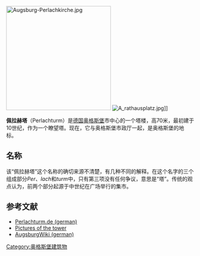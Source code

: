 [[Image:Augsburg-Perlachkirche.jpg|280px]]
[[Image:A_rathausplatz.jpg|thumb]]]]

'''佩拉赫塔'''（Perlachturm）是[[德国|德国]][[奥格斯堡|奥格斯堡]]市中心的一个塔楼，高70米，最初建于10世纪，作为一个瞭望塔。现在，它与奥格斯堡市政厅一起，是奥格斯堡的地标。

== 名称 ==
该“佩拉赫塔”这个名称的确切来源不清楚，有几种不同的解释。在这个名字的三个组成部分''Per''、''lach''和''turm''中，只有第三项没有任何争议，意思是“塔”。传统的观点认为，前两个部分起源于中世纪在广场举行的集市。 

== 参考文献 ==
* [http://www.perlachturm.de/ Perlachturm.de (german)] {{Wayback|url=http://www.perlachturm.de/ |date=20151011032849 }}
* [https://web.archive.org/web/20080624064313/http://www2.augsburg.de/index.php?id=935 Pictures of the tower]
* [http://www.augsburgwiki.de/index.php/AugsburgWiki/Perlachturm AugsburgWiki (german)] {{Wayback|url=http://www.augsburgwiki.de/index.php/AugsburgWiki/Perlachturm |date=20201122084238 }}

{{coord|48.369|N|10.898|E|display=title|source:dewiki}}

[[Category:奥格斯堡建筑物|Category:奥格斯堡建筑物]]